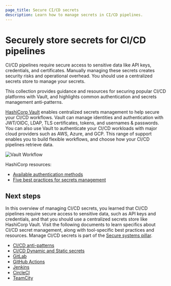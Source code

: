 ```yaml
---
page_title: Secure CI/CD secrets
description: Learn how to manage secrets in CI/CD pipelines.
---
```


# Securely store secrets for CI/CD pipelines

CI/CD pipelines require secure access to sensitive data like API keys, credentials, and certificates. Manually managing these secrets creates security risks and operational overhead.  You should use a centralized secrets store to manage your secrets. 

This collection provides guidance and resources for securing popular CI/CD platforms with Vault, and highlights common authentication and secrets management anti-patterns.

[HashiCorp Vault](/vault/) enables centralized secrets management to help secure your CI/CD workflows. Vault can manage identities and authentication with JWT/OIDC, LDAP, TLS certificates, tokens, and usernames & passwords. You can also use Vault to authenticate your CI/CD workloads with major cloud providers such as AWS, Azure, and GCP. This range of support enables you to build flexible workflows, and choose how your CI/CD pipelines retrieve data.

![Vault Workflow](/img/docs/well-architected/vault-cicd-1.png)

HashiCorp resources:

- [Available authentication methods](/vault/docs/auth)
- [Five best practices for secrets management](https://www.hashicorp.com/resources/5-best-practices-for-secrets-management)

## Next steps

In this overview of managing CI/CD secrets, you learned that CI/CD pipelines require secure access to sensitive data, such as API keys and credentials, and that you should use a centralized secrets store like HashiCorp Vault. Visit the following documents to learn specifics about CI/CD secret management, along with tool-specific best practices and resources. Manage CI/CD secrets is part of the [Secure systems pillar](/well-architected-framework/secure-systems).

- [CI/CD anti-patterns](/well-architected-framework/secure-systems/secure-applications/ci-cd-secrets/ci-cd-anti-patterns)
- [CI/CD Dynamic and Static secrets](/well-architected-framework/secure-systems/secure-applications/ci-cd-secrets/dynamic-and-static-secrets)
- [GitLab](/well-architected-framework/secure-systems/secure-applications/ci-cd-secrets/gitlab)
- [GitHub Actions](/well-architected-framework/secure-systems/secure-applications/ci-cd-secrets/github-actions)
- [Jenkins](/well-architected-framework/secure-systems/secure-applications/ci-cd-secrets/jenkins)
- [CircleCI](/well-architected-framework/secure-systems/secure-applications/ci-cd-secrets/circle-ci)
- [TeamCity](/well-architected-framework/secure-systems/secure-applications/ci-cd-secrets/teamcity)